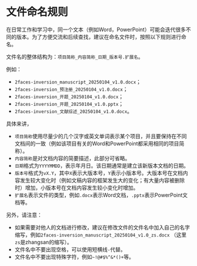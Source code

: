 
# 文件命名规则

在日常工作和学习中，同一个文本（例如Word，PowerPoint）可能会迭代很多不同的版本。为了方便交流和后续查找，建议在命名文件时，按照以下规则进行命名。

文件名的整体结构为：`项目简称_内容简称_日期_版本号.扩展名`。

例如：  

- `2faces-inversion_manuscript_20250104_v1.0.docx`；  
- `2faces-inversion_预注册_20250104_v1.0.docx`；  
- `2faces-inversion_开题_20250104_v1.0.docx`；  
- `2faces-inversion_开题_20250104_v1.0.pptx`；  
- `2faces-inversion_文献综述_20250104_v1.0.docx`。  


具体来讲，  

- `项目简称`使用尽量少的几个汉字或英文单词表示某个项目，并且要保持在不同文档间的一致（例如该项目有关的Word和PowerPoint都采用相同的项目简称）。
- `内容简称`是对文档内容的简要描述，此部分可省略。
- `日期`格式为`YYYYMMDD`，表示年月日。该日期通常是建立该新版本文档的日期。
- `版本号`格式为`vX.Y`，其中`X`表示大版本号，`Y`表示小版本号。大版本号在文档内容发生较大变化时（例如文稿内容的框架发生大的变化；有大量内容被删除时）增加，小版本号在文档内容发生较小变化时增加。
- `扩展名`表示文件的类型，例如`.docx`表示Word文档，`.pptx`表示PowerPoint文档等。

另外，请注意：

- 如果需要对他人的文档进行修改，建议在修改文件的文件名中加入自己的名字缩写，例如`2faces-inversion_manuscript_20250104_v1.0_zs.docx` （这里`zs`是zhangsan的缩写）。
- 文件名中不要出现空格，可以使用短横线`-`代替。
- 文件名中不要出现特殊字符，例如`~!@#$%^&*()+`等。
